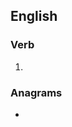 ==English==

===Verb===
{{head|en|verb form}}

# {{en-past of|navigate}}

===Anagrams===
* {{anagrams|en|a=aadegintv|vaginated}}